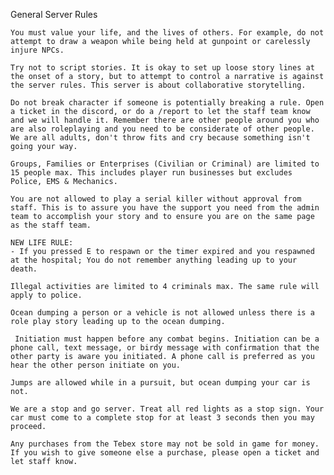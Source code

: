 General Server Rules

    You must value your life, and the lives of others. For example, do not attempt to draw a weapon while being held at gunpoint or carelessly injure NPCs.

    Try not to script stories. It is okay to set up loose story lines at the onset of a story, but to attempt to control a narrative is against the server rules. This server is about collaborative storytelling.

    Do not break character if someone is potentially breaking a rule. Open a ticket in the discord, or do a /report to let the staff team know and we will handle it. Remember there are other people around you who are also roleplaying and you need to be considerate of other people. We are all adults, don't throw fits and cry because something isn't going your way. 

    Groups, Families or Enterprises (Civilian or Criminal) are limited to 15 people max. This includes player run businesses but excludes Police, EMS & Mechanics. 

    You are not allowed to play a serial killer without approval from staff. This is to assure you have the support you need from the admin team to accomplish your story and to ensure you are on the same page as the staff team. 

    NEW LIFE RULE:
    - If you pressed E to respawn or the timer expired and you respawned at the hospital; You do not remember anything leading up to your death.

    Illegal activities are limited to 4 criminals max. The same rule will apply to police.

    Ocean dumping a person or a vehicle is not allowed unless there is a role play story leading up to the ocean dumping. 

     Initiation must happen before any combat begins. Initiation can be a phone call, text message, or birdy message with confirmation that the other party is aware you initiated. A phone call is preferred as you hear the other person initiate on you. 

    Jumps are allowed while in a pursuit, but ocean dumping your car is not. 

    We are a stop and go server. Treat all red lights as a stop sign. Your car must come to a complete stop for at least 3 seconds then you may proceed. 

    Any purchases from the Tebex store may not be sold in game for money. If you wish to give someone else a purchase, please open a ticket and let staff know. 
